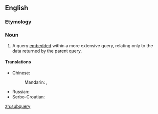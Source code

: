 ==English==

===Etymology===
{{prefix|sub|query|lang=en}}

===Noun===
{{en-noun|subqueries}}

# {{context|databases|lang=en}} A query [[embed]]ded within a more extensive query, relating only to the data returned by the parent query.

====Translations====
{{trans-top|embedded query}}
* Chinese:
*: Mandarin: {{t|cmn|子查詢|sc=Hani}}, {{t|cmn|子查询|tr=zǐcháxún|sc=Hani}}
{{trans-mid}}
* Russian: {{t+|ru|подзапро́с|m|sc=Cyrl}}
* Serbo-Croatian: {{t|sh|podupit|m}}
{{trans-bottom}}

[[zh:subquery]]